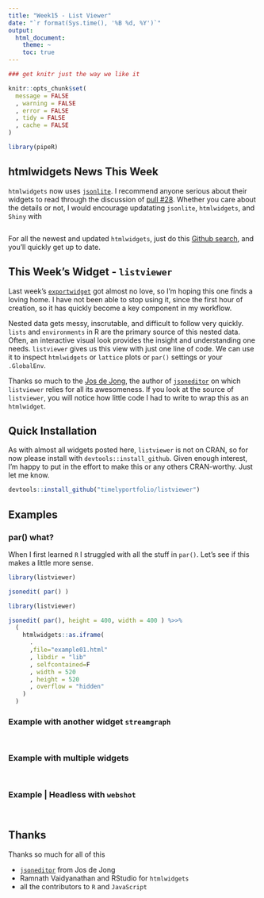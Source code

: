 ```yaml
---
title: "Week15 - List Viewer"
date: "`r format(Sys.time(), '%B %d, %Y')`"
output:
  html_document:
    theme: ~
    toc: true
---
```


```r
### get knitr just the way we like it

knitr::opts_chunk$set(
  message = FALSE
  , warning = FALSE
  , error = FALSE
  , tidy = FALSE
  , cache = FALSE
)

library(pipeR)

```

## htmlwidgets News This Week

`htmlwidgets` now uses [`jsonlite`](https://github.com/jeroenooms/jsonlite).  I recommend anyone serious about their widgets to read through the discussion of [pull #28](https://github.com/ramnathv/htmlwidgets/pull/28).  Whether you care about the details or not, I would encourage updatating `jsonlite`, `htmlwidgets`, and `Shiny` with

```r

```

For all the newest and updated `htmlwidgets`, just do this [Github search](https://github.com/search?o=desc&q=htmlwidgets&s=indexed&type=Code), and you'll quickly get up to date.

## This Week's Widget - `listviewer`

Last week's [`exportwidget`](http://www.buildingwidgets.com/blog/2015/4/9/week-14-exporting-widget) got almost no love, so I'm hoping this one finds a loving home.  I have not been able to stop using it, since the first hour of creation, so it has quickly become a key component in my workflow.

Nested data gets messy, inscrutable, and difficult to follow very quickly.  `lists` and `environments` in R are the primary source of this nested data.  Often, an interactive visual look provides the insight and understanding one needs.  `listviewer` gives us this view with just one line of code.  We can use it to inspect `htmlwidgets` or `lattice` plots or `par()` settings or your `.GlobalEnv`.

Thanks so much to the [Jos de Jong](http://josdejong.com/), the author of [`jsoneditor`](https://github.com/josdejong/jsoneditor) on which `listviewer` relies for all its awesomeness.  If you look at the source of `listviewer`, you will notice how little code I had to write to wrap this as an `htmlwidget`.


## Quick Installation

As with almost all widgets posted here, `listviewer` is not on CRAN, so for now please install with `devtools::install_github`.  Given enough interest, I'm happy to put in the effort to make this or any others CRAN-worthy.  Just let me know.

```r
devtools::install_github("timelyportfolio/listviewer")
```

## Examples

### par() what?

When I first learned `R` I struggled with all the stuff in `par()`.  Let's see if this makes a little more sense.

```r
library(listviewer)

jsonedit( par() )
```

```r
library(listviewer)

jsonedit( par(), height = 400, width = 400 ) %>>%
  (
    htmlwidgets::as.iframe(
      .
      ,file="example01.html"
      , libdir = "lib"
      , selfcontained=F
      , width = 520
      , height = 520
      , overflow = "hidden"
    )
  )
```

### Example with another widget `streamgraph`



```r

```
```r

```

### Example with multiple widgets


```r

```
```r

```

### Example | Headless with `webshot`


```r

```

```r

```

## Thanks

Thanks so much for all of this

- [`jsoneditor`](https://github.com/josdejong/jsoneditor) from Jos de Jong
- Ramnath Vaidyanathan and RStudio for `htmlwidgets`
- all the contributors to `R` and `JavaScript`

